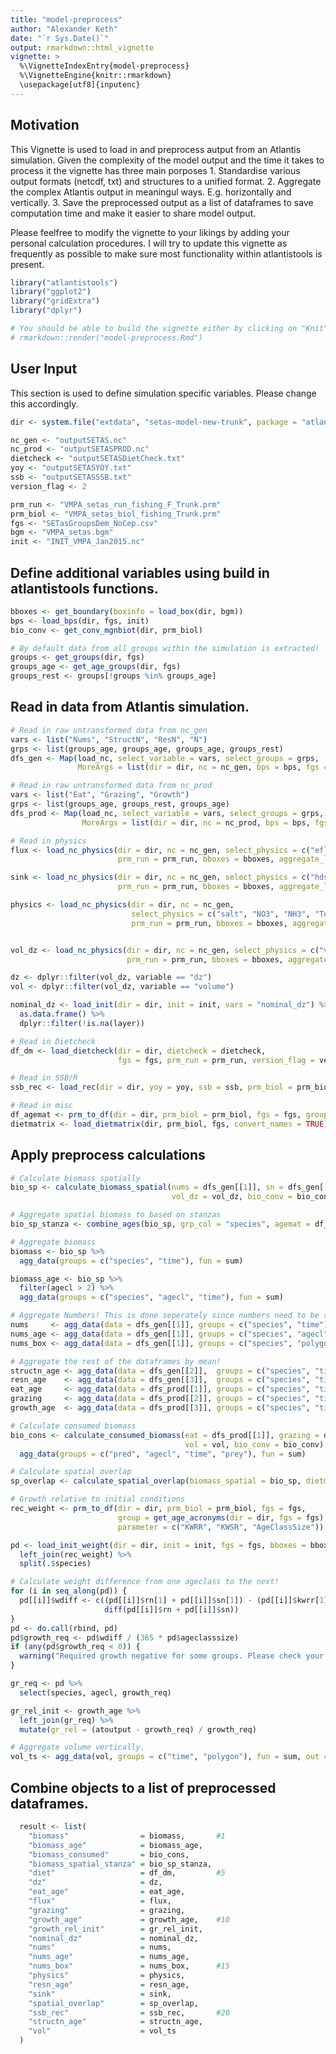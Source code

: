 ```yaml
---
title: "model-preprocess"
author: "Alexander Keth"
date: "`r Sys.Date()`"
output: rmarkdown::html_vignette
vignette: >
  %\VignetteIndexEntry{model-preprocess}
  %\VignetteEngine{knitr::rmarkdown}
  \usepackage[utf8]{inputenc}
---
```


## Motivation
This Vignette is used to load in and preprocess autput from an Atlantis simulation. Given
the complexity of the model output and the time it takes to process it the vignette has three main
porposes
1. Standardise various output formats (netcdf, txt) and structures to a unified format. 
2. Aggregate the complex Atlantis output in meaningul ways. E.g. horizontally and vertically.
3. Save the preprocessed output as a list of dataframes to save computation time and make it easier to share model output.

Please feelfree to modify the vignette to your likings by adding your personal calculation procedures. I will try
to update this vignette as frequently as possible to make sure most functionality within
atlantistools is present.

```r
library("atlantistools")
library("ggplot2")
library("gridExtra")
library("dplyr")

# You should be able to build the vignette either by clicking on "Knit" in RStudio or with
# rmarkdown::render("model-preprocess.Rmd")
```

## User Input
This section is used to define simulation specific variables. Please change this accordingly.

```r
dir <- system.file("extdata", "setas-model-new-trunk", package = "atlantistools")

nc_gen <- "outputSETAS.nc"
nc_prod <- "outputSETASPROD.nc"
dietcheck <- "outputSETASDietCheck.txt"
yoy <- "outputSETASYOY.txt"
ssb <- "outputSETASSSB.txt"
version_flag <- 2

prm_run <- "VMPA_setas_run_fishing_F_Trunk.prm"
prm_biol <- "VMPA_setas_biol_fishing_Trunk.prm"
fgs <- "SETasGroupsDem_NoCep.csv"
bgm <- "VMPA_setas.bgm"
init <- "INIT_VMPA_Jan2015.nc"
```

## Define additional variables using build in atlantistools functions.
```r
bboxes <- get_boundary(boxinfo = load_box(dir, bgm))
bps <- load_bps(dir, fgs, init)
bio_conv <- get_conv_mgnbiot(dir, prm_biol)

# By default data from all groups within the simulation is extracted!
groups <- get_groups(dir, fgs)
groups_age <- get_age_groups(dir, fgs)
groups_rest <- groups[!groups %in% groups_age]
```

## Read in data from Atlantis simulation.
```r
# Read in raw untransformed data from nc_gen
vars <- list("Nums", "StructN", "ResN", "N")
grps <- list(groups_age, groups_age, groups_age, groups_rest)
dfs_gen <- Map(load_nc, select_variable = vars, select_groups = grps,
               MoreArgs = list(dir = dir, nc = nc_gen, bps = bps, fgs = fgs, prm_run = prm_run, bboxes = bboxes))

# Read in raw untransformed data from nc_prod
vars <- list("Eat", "Grazing", "Growth")
grps <- list(groups_age, groups_rest, groups_age)
dfs_prod <- Map(load_nc, select_variable = vars, select_groups = grps,
                MoreArgs = list(dir = dir, nc = nc_prod, bps = bps, fgs = fgs, prm_run = prm_run, bboxes = bboxes))

# Read in physics
flux <- load_nc_physics(dir = dir, nc = nc_gen, select_physics = c("eflux", "vflux"),
                        prm_run = prm_run, bboxes = bboxes, aggregate_layers = FALSE)

sink <- load_nc_physics(dir = dir, nc = nc_gen, select_physics = c("hdsource", "hdsink"),
                        prm_run = prm_run, bboxes = bboxes, aggregate_layers = FALSE)

physics <- load_nc_physics(dir = dir, nc = nc_gen, 
                           select_physics = c("salt", "NO3", "NH3", "Temp", "Chl_a", "Denitrifiction"),
                           prm_run = prm_run, bboxes = bboxes, aggregate_layers = FALSE)


vol_dz <- load_nc_physics(dir = dir, nc = nc_gen, select_physics = c("volume", "dz"),
                          prm_run = prm_run, bboxes = bboxes, aggregate_layers = F)

dz <- dplyr::filter(vol_dz, variable == "dz")
vol <- dplyr::filter(vol_dz, variable == "volume")

nominal_dz <- load_init(dir = dir, init = init, vars = "nominal_dz") %>% 
  as.data.frame() %>% 
  dplyr::filter(!is.na(layer))

# Read in Dietcheck
df_dm <- load_dietcheck(dir = dir, dietcheck = dietcheck,
                        fgs = fgs, prm_run = prm_run, version_flag = version_flag, convert_names = TRUE)

# Read in SSB/R
ssb_rec <- load_rec(dir = dir, yoy = yoy, ssb = ssb, prm_biol = prm_biol)

# Read in misc  
df_agemat <- prm_to_df(dir = dir, prm_biol = prm_biol, fgs = fgs, group = get_age_acronyms(dir, fgs), parameter = "age_mat")
dietmatrix <- load_dietmatrix(dir, prm_biol, fgs, convert_names = TRUE)
```

## Apply preprocess calculations
```r
# Calculate biomass spatially
bio_sp <- calculate_biomass_spatial(nums = dfs_gen[[1]], sn = dfs_gen[[2]], rn = dfs_gen[[3]], n = dfs_gen[[4]],
                                    vol_dz = vol_dz, bio_conv = bio_conv, bps = bps)

# Aggregate spatial biomass to based on stanzas
bio_sp_stanza <- combine_ages(bio_sp, grp_col = "species", agemat = df_agemat)

# Aggregate biomass
biomass <- bio_sp %>%
  agg_data(groups = c("species", "time"), fun = sum)

biomass_age <- bio_sp %>%
  filter(agecl > 2) %>%
  agg_data(groups = c("species", "agecl", "time"), fun = sum)

# Aggregate Numbers! This is done seperately since numbers need to be summed!
nums     <- agg_data(data = dfs_gen[[1]], groups = c("species", "time"), fun = sum)
nums_age <- agg_data(data = dfs_gen[[1]], groups = c("species", "agecl", "time"), fun = sum)
nums_box <- agg_data(data = dfs_gen[[1]], groups = c("species", "polygon", "time"), fun = sum)

# Aggregate the rest of the dataframes by mean!
structn_age <- agg_data(data = dfs_gen[[2]],  groups = c("species", "time", "agecl"), fun = mean)
resn_age    <- agg_data(data = dfs_gen[[3]],  groups = c("species", "time", "agecl"), fun = mean)
eat_age     <- agg_data(data = dfs_prod[[1]], groups = c("species", "time", "agecl"), fun = mean)
grazing     <- agg_data(data = dfs_prod[[2]], groups = c("species", "time"), fun = mean)
growth_age  <- agg_data(data = dfs_prod[[3]], groups = c("species", "time", "agecl"), fun = mean)

# Calculate consumed biomass
bio_cons <- calculate_consumed_biomass(eat = dfs_prod[[1]], grazing = dfs_prod[[2]], dm = df_dm,
                                       vol = vol, bio_conv = bio_conv) %>%
  agg_data(groups = c("pred", "agecl", "time", "prey"), fun = sum)

# Calculate spatial overlap
sp_overlap <- calculate_spatial_overlap(biomass_spatial = bio_sp, dietmatrix = dietmatrix, agemat = df_agemat)

# Growth relative to initial conditions
rec_weight <- prm_to_df(dir = dir, prm_biol = prm_biol, fgs = fgs, 
                        group = get_age_acronyms(dir = dir, fgs = fgs), 
                        parameter = c("KWRR", "KWSR", "AgeClassSize"))

pd <- load_init_weight(dir = dir, init = init, fgs = fgs, bboxes = bboxes) %>%
  left_join(rec_weight) %>%
  split(.$species)

# Calculate weight difference from one ageclass to the next!
for (i in seq_along(pd)) {
  pd[[i]]$wdiff <- c((pd[[i]]$rn[1] + pd[[i]]$sn[1]) - (pd[[i]]$kwrr[1] + pd[[i]]$kwsr[1]),
                     diff(pd[[i]]$rn + pd[[i]]$sn))
}
pd <- do.call(rbind, pd)
pd$growth_req <- pd$wdiff / (365 * pd$ageclasssize)
if (any(pd$growth_req < 0)) {
  warning("Required growth negative for some groups. Please check your initial conditions files.")
}

gr_req <- pd %>%
  select(species, agecl, growth_req)

gr_rel_init <- growth_age %>%
  left_join(gr_req) %>%
  mutate(gr_rel = (atoutput - growth_req) / growth_req)

# Aggregate volume vertically.
vol_ts <- agg_data(vol, groups = c("time", "polygon"), fun = sum, out = "volume")

```


## Combine objects to a list of preprocessed dataframes.
```r
  result <- list(
    "biomass"                = biomass,       #1
    "biomass_age"            = biomass_age,
    "biomass_consumed"       = bio_cons,
    "biomass_spatial_stanza" = bio_sp_stanza,
    "diet"                   = df_dm,         #5 
    "dz"                     = dz,
    "eat_age"                = eat_age,       
    "flux"                   = flux,
    "grazing"                = grazing,
    "growth_age"             = growth_age,    #10
    "growth_rel_init"        = gr_rel_init,
    "nominal_dz"             = nominal_dz,
    "nums"                   = nums,
    "nums_age"               = nums_age,      
    "nums_box"               = nums_box,      #15
    "physics"                = physics,
    "resn_age"               = resn_age,
    "sink"                   = sink,
    "spatial_overlap"        = sp_overlap,    
    "ssb_rec"                = ssb_rec,       #20
    "structn_age"            = structn_age,    
    "vol"                    = vol_ts
  )
```




